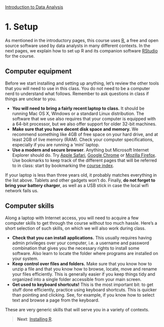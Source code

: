 <style>@import url(style.css);</style>
[Introduction to Data Analysis](index.html "Course index")

# 1. Setup

As mentioned in the introductory pages, this course uses [R](http://www.r-project.org/), a free and open source software used by data analysts in many different contexts. In the next pages, we explain how to set up R and its companion software [RStudio](http://www.rstudio.com/) for the course.

## Computer equipment

Before we start installing and setting up anything, let's review the other tools that you will need to use in this class. You do not need to be a computer nerd to understand what follows. Remember to ask questions in class if things are unclear to you.

- __You will need to bring a fairly recent laptop to class.__ It should be running Mac OS X, Windows or a standard Linux distribution. The software that we use also requires that your computer is equipped with a 64-bit processor, but we also offer support for older 32-bit machines.
- __Make sure that you have decent disk space and memory.__ We recommend something like 4GB of free space on your hard drive, and at least 2GB of live memory (RAM). Check your computer specifications, especially if you are running a 'mini' laptop.
- __Use a modern and secure browser__. Anything but Microsoft Internet Explorer should do. Try [Apple Safari](https://www.apple.com/safari/), [Google Chrome](http://www.google.com/chrome) or [Mozilla Firefox](https://www.mozilla.org/en-US/firefox/new/). Use bookmarks to keep track of the different pages that will be referred to in class: start by bookmarking the [course index](index.html).

If your laptop is less than three years old, it probably matches everything in the list above. Tablets and other gadgets won't do. Finally, __do not forget to bring your battery charger__, as well as a USB stick in case the local wifi network fails us.

## Computer skills

Along a laptop with Internet access, you will need to acquire a few computer skills to get through the course without too much hassle. Here's a short selection of such skills, on which we will also work during class.

- __Check that you can install applications.__ This usually requires having admin privileges over your computer, i.e. a username and password combination that gives you the necessary rights to install some software. Also learn to locate the folder where programs are installed on your system.
- __Keep control over files and folders.__ Make sure that you know how to unzip a file and that you know how to browse, locate, move and rename your files efficiently. This is generally easier if you keep things tidy and organized into a single folder accessible from your main screen.
- __Get used to keyboard shortcuts!__ This is the most important bit: to get stuff done efficiently, practice using keyboard shortcuts. This is quicker than pointing and clicking. See, for example, if you know how to select text and browse a page from the keyboard.

These are very generic skills that will serve you in a variety of contexts.

> __Next__: [Installing R](011_r.html).
